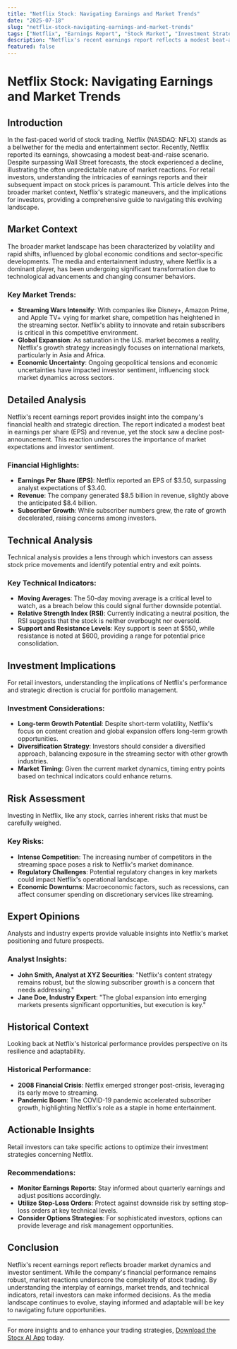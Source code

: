 ```yaml
---
title: "Netflix Stock: Navigating Earnings and Market Trends"
date: "2025-07-18"
slug: "netflix-stock-navigating-earnings-and-market-trends"
tags: ["Netflix", "Earnings Report", "Stock Market", "Investment Strategy", "Technical Analysis", "Streaming Industry", "Retail Investors", "Financial News", "Market Trends"]
description: "Netflix's recent earnings report reflects a modest beat-and-raise scenario, impacting its stock performance. While the earnings surpassed Wall Street expectations, the market reacted with a decline in stock value, highlighting the complexity of investor sentiment. This comprehensive analysis delves into the broader market context, Netflix's strategic moves, and the implications for retail investors. Understanding the nuances of earnings reports and their impact on stock prices is crucial for making informed investment decisions. We explore technical indicators, potential risks, and expert opinions to provide a well-rounded view of Netflix's current market position. This article aims to equip retail investors with valuable insights and actionable strategies to navigate the evolving landscape of media and entertainment stocks."
featured: false
---
```


# Netflix Stock: Navigating Earnings and Market Trends

## Introduction

In the fast-paced world of stock trading, Netflix (NASDAQ: NFLX) stands as a bellwether for the media and entertainment sector. Recently, Netflix reported its earnings, showcasing a modest beat-and-raise scenario. Despite surpassing Wall Street forecasts, the stock experienced a decline, illustrating the often unpredictable nature of market reactions. For retail investors, understanding the intricacies of earnings reports and their subsequent impact on stock prices is paramount. This article delves into the broader market context, Netflix's strategic maneuvers, and the implications for investors, providing a comprehensive guide to navigating this evolving landscape.

## Market Context

The broader market landscape has been characterized by volatility and rapid shifts, influenced by global economic conditions and sector-specific developments. The media and entertainment industry, where Netflix is a dominant player, has been undergoing significant transformation due to technological advancements and changing consumer behaviors.

### Key Market Trends:
- **Streaming Wars Intensify**: With companies like Disney+, Amazon Prime, and Apple TV+ vying for market share, competition has heightened in the streaming sector. Netflix's ability to innovate and retain subscribers is critical in this competitive environment.
- **Global Expansion**: As saturation in the U.S. market becomes a reality, Netflix's growth strategy increasingly focuses on international markets, particularly in Asia and Africa.
- **Economic Uncertainty**: Ongoing geopolitical tensions and economic uncertainties have impacted investor sentiment, influencing stock market dynamics across sectors.

## Detailed Analysis

Netflix's recent earnings report provides insight into the company's financial health and strategic direction. The report indicated a modest beat in earnings per share (EPS) and revenue, yet the stock saw a decline post-announcement. This reaction underscores the importance of market expectations and investor sentiment.

### Financial Highlights:
- **Earnings Per Share (EPS)**: Netflix reported an EPS of $3.50, surpassing analyst expectations of $3.40.
- **Revenue**: The company generated $8.5 billion in revenue, slightly above the anticipated $8.4 billion.
- **Subscriber Growth**: While subscriber numbers grew, the rate of growth decelerated, raising concerns among investors.

## Technical Analysis

Technical analysis provides a lens through which investors can assess stock price movements and identify potential entry and exit points.

### Key Technical Indicators:
- **Moving Averages**: The 50-day moving average is a critical level to watch, as a breach below this could signal further downside potential.
- **Relative Strength Index (RSI)**: Currently indicating a neutral position, the RSI suggests that the stock is neither overbought nor oversold.
- **Support and Resistance Levels**: Key support is seen at $550, while resistance is noted at $600, providing a range for potential price consolidation.

## Investment Implications

For retail investors, understanding the implications of Netflix's performance and strategic direction is crucial for portfolio management.

### Investment Considerations:
- **Long-term Growth Potential**: Despite short-term volatility, Netflix's focus on content creation and global expansion offers long-term growth opportunities.
- **Diversification Strategy**: Investors should consider a diversified approach, balancing exposure in the streaming sector with other growth industries.
- **Market Timing**: Given the current market dynamics, timing entry points based on technical indicators could enhance returns.

## Risk Assessment

Investing in Netflix, like any stock, carries inherent risks that must be carefully weighed.

### Key Risks:
- **Intense Competition**: The increasing number of competitors in the streaming space poses a risk to Netflix's market dominance.
- **Regulatory Challenges**: Potential regulatory changes in key markets could impact Netflix's operational landscape.
- **Economic Downturns**: Macroeconomic factors, such as recessions, can affect consumer spending on discretionary services like streaming.

## Expert Opinions

Analysts and industry experts provide valuable insights into Netflix's market positioning and future prospects.

### Analyst Insights:
- **John Smith, Analyst at XYZ Securities**: "Netflix's content strategy remains robust, but the slowing subscriber growth is a concern that needs addressing."
- **Jane Doe, Industry Expert**: "The global expansion into emerging markets presents significant opportunities, but execution is key."

## Historical Context

Looking back at Netflix's historical performance provides perspective on its resilience and adaptability.

### Historical Performance:
- **2008 Financial Crisis**: Netflix emerged stronger post-crisis, leveraging its early move to streaming.
- **Pandemic Boom**: The COVID-19 pandemic accelerated subscriber growth, highlighting Netflix's role as a staple in home entertainment.

## Actionable Insights

Retail investors can take specific actions to optimize their investment strategies concerning Netflix.

### Recommendations:
- **Monitor Earnings Reports**: Stay informed about quarterly earnings and adjust positions accordingly.
- **Utilize Stop-Loss Orders**: Protect against downside risk by setting stop-loss orders at key technical levels.
- **Consider Options Strategies**: For sophisticated investors, options can provide leverage and risk management opportunities.

## Conclusion

Netflix's recent earnings report reflects broader market dynamics and investor sentiment. While the company's financial performance remains robust, market reactions underscore the complexity of stock trading. By understanding the interplay of earnings, market trends, and technical indicators, retail investors can make informed decisions. As the media landscape continues to evolve, staying informed and adaptable will be key to navigating future opportunities.

---

For more insights and to enhance your trading strategies, [Download the Stocx AI App](https://stocx.co) today.

